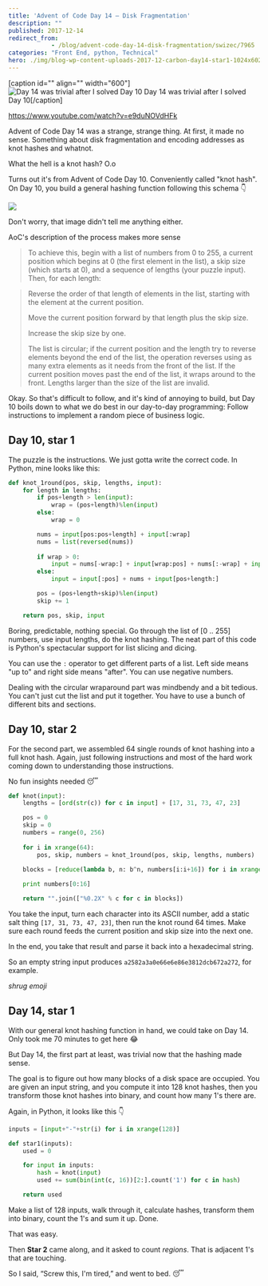 ```yaml
---
title: 'Advent of Code Day 14 – Disk Fragmentation'
description: ""
published: 2017-12-14
redirect_from: 
            - /blog/advent-code-day-14-disk-fragmentation/swizec/7965
categories: "Front End, python, Technical"
hero: ./img/blog-wp-content-uploads-2017-12-carbon-day14-star1-1024x602.png
---
```

\[caption id=&quot;&quot; align=&quot;&quot; width=&quot;600&quot;]![Day 14 was trivial after I solved Day 10](./img/blog-wp-content-uploads-2017-12-carbon-day14-star1-1024x602.png) Day 14 was trivial after I solved Day 10\[/caption]



https://www.youtube.com/watch?v=e9duNOVdHFk



Advent of Code Day 14 was a strange, strange thing. At first, it made no sense. Something about disk fragmentation and encoding addresses as knot hashes and whatnot.



What the hell is a knot hash? O.o



Turns out it&#x27;s from Advent of Code Day 10. Conveniently called &quot;knot hash&quot;. On Day 10, you build a general hashing function following this schema 👇



![](./img/blog-wp-content-uploads-2017-12-screen_shot_2017-12-14_at_08.50.05.png)



Don&#x27;t worry, that image didn&#x27;t tell me anything either.



AoC&#x27;s description of the process makes more sense



> To achieve this, begin with a list of numbers from 0 to 255, a current position which begins at 0 (the first element in the list), a skip size (which starts at 0), and a sequence of lengths (your puzzle input). Then, for each length:



> Reverse the order of that length of elements in the list, starting with the element at the current position.
>
>
>
> Move the current position forward by that length plus the skip size.
>
>
>
> Increase the skip size by one.
>
>
>
> The list is circular; if the current position and the length try to reverse elements beyond the end of the list, the operation reverses using as many extra elements as it needs from the front of the list. If the current position moves past the end of the list, it wraps around to the front. Lengths larger than the size of the list are invalid.



Okay. So that&#x27;s difficult to follow, and it&#x27;s kind of annoying to build, but Day 10 boils down to what we do best in our day-to-day programming: Follow instructions to implement a random piece of business logic.



## Day 10, star 1



The puzzle is the instructions. We just gotta write the correct code. In Python, mine looks like this:



```python
def knot_1round(pos, skip, lengths, input):
    for length in lengths:
        if pos+length > len(input):
            wrap = (pos+length)%len(input)
        else:
            wrap = 0

        nums = input[pos:pos+length] + input[:wrap]
        nums = list(reversed(nums))
        
        if wrap > 0:
            input = nums[-wrap:] + input[wrap:pos] + nums[:-wrap] + input[pos+length:]
        else:
            input = input[:pos] + nums + input[pos+length:]

        pos = (pos+length+skip)%len(input)
        skip += 1

    return pos, skip, input
```



Boring, predictable, nothing special. Go through the list of \[0 .. 255] numbers, use input lengths, do the knot hashing. The neat part of this code is Python&#x27;s spectacular support for list slicing and dicing.



You can use the `:` operator to get different parts of a list. Left side means &quot;up to&quot; and right side means &quot;after&quot;. You can use negative numbers.



Dealing with the circular wraparound part was mindbendy and a bit tedious. You can&#x27;t just cut the list and put it together. You have to use a bunch of different bits and sections.



## Day 10, star 2



For the second part, we assembled 64 single rounds of knot hashing into a full knot hash. Again, just following instructions and most of the hard work coming down to understanding those instructions.



No fun insights needed 😴



```python
def knot(input):
    lengths = [ord(str(c)) for c in input] + [17, 31, 73, 47, 23]

    pos = 0
    skip = 0
    numbers = range(0, 256)
    
    for i in xrange(64):
        pos, skip, numbers = knot_1round(pos, skip, lengths, numbers)
        
    blocks = [reduce(lambda b, n: b^n, numbers[i:i+16]) for i in xrange(0, len(numbers), 16)]

    print numbers[0:16]

    return "".join(["%0.2X" % c for c in blocks])
```



You take the input, turn each character into its ASCII number, add a static salt thing `[17, 31, 73, 47, 23]`, then run the knot round 64 times. Make sure each round feeds the current position and skip size into the next one.



In the end, you take that result and parse it back into a hexadecimal string.



So an empty string input produces `a2582a3a0e66e6e86e3812dcb672a272`, for example.



_shrug emoji_



## Day 14, star 1



With our general knot hashing function in hand, we could take on Day 14. Only took me 70 minutes to get here 😂



But Day 14, the first part at least, was trivial now that the hashing made sense.



The goal is to figure out how many blocks of a disk space are occupied. You are given an input string, and you compute it into 128 knot hashes, then you transform those knot hashes into binary, and count how many 1&#x27;s there are.



Again, in Python, it looks like this 👇



```python
inputs = [input+"-"+str(i) for i in xrange(128)]

def star1(inputs):
    used = 0

    for input in inputs:
        hash = knot(input)
        used += sum(bin(int(c, 16))[2:].count('1') for c in hash)

    return used
```



Make a list of 128 inputs, walk through it, calculate hashes, transform them into binary, count the 1&#x27;s and sum it up. Done.



That was easy.



Then **Star 2** came along, and it asked to count _regions_. That is adjacent 1&#x27;s that are touching.



So I said, “Screw this, I&#x27;m tired,” and went to bed. 😴